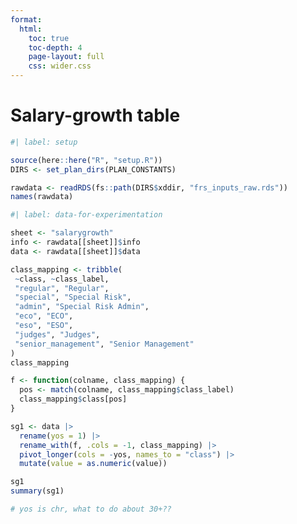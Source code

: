 ```yaml
---
format:
  html:
    toc: true
    toc-depth: 4
    page-layout: full
    css: wider.css
---
```


# Salary-growth table

```r
#| label: setup

source(here::here("R", "setup.R"))
DIRS <- set_plan_dirs(PLAN_CONSTANTS)

rawdata <- readRDS(fs::path(DIRS$xddir, "frs_inputs_raw.rds"))
names(rawdata)

```

```r
#| label: data-for-experimentation

sheet <- "salarygrowth"
info <- rawdata[[sheet]]$info
data <- rawdata[[sheet]]$data

```

```r
class_mapping <- tribble(
 ~class, ~class_label,
 "regular", "Regular",
 "special", "Special Risk",
 "admin", "Special Risk Admin",
 "eco", "ECO",
 "eso", "ESO",
 "judges", "Judges",
 "senior_management", "Senior Management"
)
class_mapping

```

```r

f <- function(colname, class_mapping) {
  pos <- match(colname, class_mapping$class_label)
  class_mapping$class[pos]
}

sg1 <- data |>
  rename(yos = 1) |>
  rename_with(f, .cols = -1, class_mapping) |>
  pivot_longer(cols = -yos, names_to = "class") |>
  mutate(value = as.numeric(value))

sg1
summary(sg1)

# yos is chr, what to do about 30+??

```

